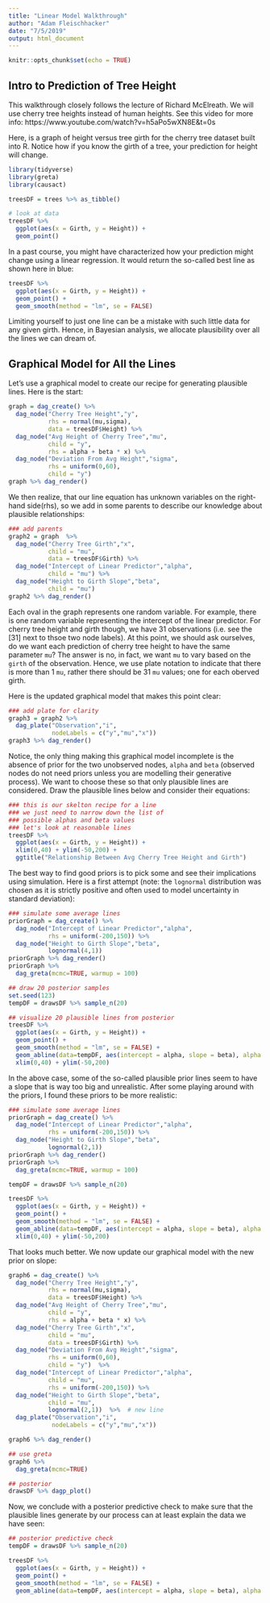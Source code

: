 ---
title: "Linear Model Walkthrough"
author: "Adam Fleischhacker"
date: "7/5/2019"
output: html_document
---

```{r setup, include=FALSE}
knitr::opts_chunk$set(echo = TRUE)
```

## Intro to Prediction of Tree Height

This walkthrough closely follows the lecture of Richard McElreath.  We will use cherry tree heights instead of human heights. See this video for more info:
https://www.youtube.com/watch?v=h5aPo5wXN8E&t=0s

Here, is a graph of height versus tree girth for the cherry tree dataset built into R.  Notice how if you know the girth of a tree, your prediction for height will change.

```{r treeHeightIntro, message = FALSE, warning = FALSE}
library(tidyverse)
library(greta)
library(causact)

treesDF = trees %>% as_tibble()

# look at data
treesDF %>%
  ggplot(aes(x = Girth, y = Height)) +
  geom_point()
```

In a past course, you might have characterized how your prediction might change using a linear regression.  It would return the so-called best line as shown here in blue:

```{r treeHeightBestLine}
treesDF %>%
  ggplot(aes(x = Girth, y = Height)) +
  geom_point() +
  geom_smooth(method = "lm", se = FALSE)
```

Limiting yourself to just one line can be a mistake with such little data for any given girth.  Hence, in Bayesian analysis, we allocate plausibility over all the lines we can dream of.

## Graphical Model for All the Lines

Let's use a graphical model to create our recipe for generating plausible lines.  Here is the start:

```{r graphStart, out.width = "70%"}
graph = dag_create() %>%
  dag_node("Cherry Tree Height","y",
           rhs = normal(mu,sigma),
           data = treesDF$Height) %>%
  dag_node("Avg Height of Cherry Tree","mu",
           child = "y",
           rhs = alpha + beta * x) %>%
  dag_node("Deviation From Avg Height","sigma",
           rhs = uniform(0,60),
           child = "y")
graph %>% dag_render()
```

We then realize, that our line equation has unknown variables on the right-hand side(rhs), so we add in some parents to describe our knowledge about plausible relationships:

```{r plausLines, out.width = "90%"}
### add parents
graph2 = graph  %>%
  dag_node("Cherry Tree Girth","x",
           child = "mu",
           data = treesDF$Girth) %>%
  dag_node("Intercept of Linear Predictor","alpha",
           child = "mu") %>%
  dag_node("Height to Girth Slope","beta",
           child = "mu")
graph2 %>% dag_render()
```

Each oval in the graph represents one random variable.  For example, there is one random variable representing the intercept of the linear predictor.  For cherry tree height and girth though, we have 31 observations (i.e. see the [31] next to thsoe two node labels).  At this point, we should ask ourselves, do we want each prediction of cherry tree height to have the same parameter `mu`?  The answer is no, in fact, we want `mu` to vary based on the `girth` of the observation.  Hence, we use plate notation to indicate that there is more than 1 `mu`, rather there should be 31 `mu` values; one for each oberved girth.

Here is the updated graphical model that makes this point clear:

```{r plausLines2, out.width = "100%"}
### add plate for clarity
graph3 = graph2 %>%
  dag_plate("Observation","i",
            nodeLabels = c("y","mu","x"))
graph3 %>% dag_render()
```

Notice, the only thing making this graphical model incomplete is the absence of prior for the two unobserved nodes, `alpha` and `beta` (observed nodes do not need priors unless you are modelling their generative process).  We want to choose these so that only plausible lines are considered.  Draw the plausible lines below and consider their equations:

```{r}
### this is our skelton recipe for a line
### we just need to narrow down the list of
### possible alphas and beta values
### let's look at reasonable lines
treesDF %>%
  ggplot(aes(x = Girth, y = Height)) +
  xlim(0,40) + ylim(-50,200) +
  ggtitle("Relationship Between Avg Cherry Tree Height and Girth")
```


The best way to find good priors is to pick some and see their implications using simulation.  Here is a first attempt (note: the `lognormal` distribution was chosen as it is strictly positive and often used to model uncertainty in standard deviation):

```{r, warning=FALSE, message=FALSE}
### simulate some average lines
priorGraph = dag_create() %>%
  dag_node("Intercept of Linear Predictor","alpha",
           rhs = uniform(-200,150)) %>%
  dag_node("Height to Girth Slope","beta",
           lognormal(4,1))
priorGraph %>% dag_render()
priorGraph %>%
  dag_greta(mcmc=TRUE, warmup = 100)

## draw 20 posterior samples
set.seed(123)
tempDF = drawsDF %>% sample_n(20)

## visualize 20 plausible lines from posterior
treesDF %>%
  ggplot(aes(x = Girth, y = Height)) +
  geom_point() +
  geom_smooth(method = "lm", se = FALSE) +
  geom_abline(data=tempDF, aes(intercept = alpha, slope = beta), alpha = 0.5, linetype = "dashed")  +
  xlim(0,40) + ylim(-50,200)
```

In the above case, some of the so-called plausible prior lines seem to have a slope that is way too big and unrealistic.  After some playing around with the priors, I found these priors to be more realistic:

```{r, warning=FALSE, message=FALSE}
### simulate some average lines
priorGraph = dag_create() %>%
  dag_node("Intercept of Linear Predictor","alpha",
           rhs = uniform(-200,150)) %>%
  dag_node("Height to Girth Slope","beta",
           lognormal(2,1))
priorGraph %>% dag_render()
priorGraph %>%
  dag_greta(mcmc=TRUE, warmup = 100)

tempDF = drawsDF %>% sample_n(20)

treesDF %>%
  ggplot(aes(x = Girth, y = Height)) +
  geom_point() +
  geom_smooth(method = "lm", se = FALSE) +
  geom_abline(data=tempDF, aes(intercept = alpha, slope = beta), alpha = 0.5, linetype = "dashed")  +
  xlim(0,40) + ylim(-50,200)
```

That looks much better. We now update our graphical model with the new prior on slope:


```{r, warning=FALSE, message=FALSE, out.width = "90%"}
graph6 = dag_create() %>%
  dag_node("Cherry Tree Height","y",
           rhs = normal(mu,sigma),
           data = treesDF$Height) %>%
  dag_node("Avg Height of Cherry Tree","mu",
           child = "y",
           rhs = alpha + beta * x) %>%
  dag_node("Cherry Tree Girth","x",
           child = "mu",
           data = treesDF$Girth) %>%
  dag_node("Deviation From Avg Height","sigma",
           rhs = uniform(0,60),
           child = "y")  %>%
  dag_node("Intercept of Linear Predictor","alpha",
           child = "mu",
           rhs = uniform(-200,150)) %>%
  dag_node("Height to Girth Slope","beta",
           child = "mu",
           lognormal(2,1))  %>%  # new line
  dag_plate("Observation","i",
            nodeLabels = c("y","mu","x"))

graph6 %>% dag_render()

## use greta
graph6 %>%
  dag_greta(mcmc=TRUE)

## posterior
drawsDF %>% dagp_plot()
```

Now, we conclude with a posterior predictive check to make sure that the plausible lines generate by our process can at least explain the data we have seen:

```{r, warning=FALSE, message=FALSE}
## posterior predictive check
tempDF = drawsDF %>% sample_n(20)

treesDF %>%
  ggplot(aes(x = Girth, y = Height)) +
  geom_point() +
  geom_smooth(method = "lm", se = FALSE) +
  geom_abline(data=tempDF, aes(intercept = alpha, slope = beta), alpha = 0.5, linetype = "dashed")
```




